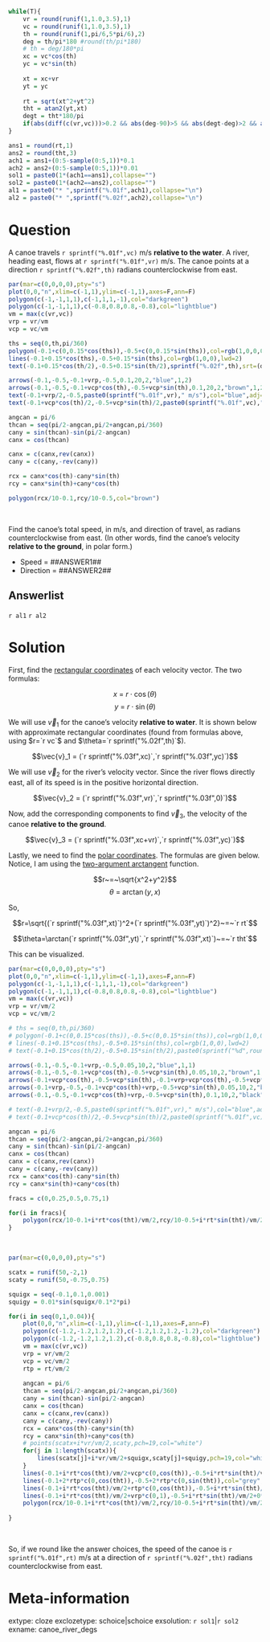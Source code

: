 ```r
while(T){
    vr = round(runif(1,1.0,3.5),1)
    vc = round(runif(1,1.0,3.5),1)
    th = round(runif(1,pi/6,5*pi/6),2)
    deg = th/pi*180 #round(th/pi*180)
    # th = deg/180*pi
    xc = vc*cos(th)
    yc = vc*sin(th)
    
    xt = xc+vr
    yt = yc
    
    rt = sqrt(xt^2+yt^2)
    tht = atan2(yt,xt)
    degt = tht*180/pi
    if(abs(diff(c(vr,vc)))>0.2 && abs(deg-90)>5 && abs(degt-deg)>2 && abs(rt-max(c(vr,vc)))>0.1){break}
}

ans1 = round(rt,1)
ans2 = round(tht,3)
ach1 = ans1+(0:5-sample(0:5,1))*0.1
ach2 = ans2+(0:5-sample(0:5,1))*0.01
sol1 = paste0(1*(ach1==ans1),collapse="")
sol2 = paste0(1*(ach2==ans2),collapse="")
al1 = paste0("* ",sprintf("%.01f",ach1),collapse="\n")
al2 = paste0("* ",sprintf("%.02f",ach2),collapse="\n")

```

Question
========

A canoe travels `r sprintf("%.01f",vc)` m/s **relative to the water**. A river, heading east, flows at `r sprintf("%.01f",vr)` m/s. The canoe points at a direction `r sprintf("%.02f",th)` radians counterclockwise from east.

```r
par(mar=c(0,0,0,0),pty="s")
plot(0,0,"n",xlim=c(-1,1),ylim=c(-1,1),axes=F,ann=F)
polygon(c(-1,-1,1,1),c(-1,1,1,-1),col="darkgreen")
polygon(c(-1,-1,1,1),c(-0.8,0.8,0.8,-0.8),col="lightblue")
vm = max(c(vr,vc))
vrp = vr/vm
vcp = vc/vm

ths = seq(0,th,pi/360)
polygon(-0.1+c(0,0.15*cos(ths)),-0.5+c(0,0.15*sin(ths)),col=rgb(1,0,0,0.4),border=NA)
lines(-0.1+0.15*cos(ths),-0.5+0.15*sin(ths),col=rgb(1,0,0),lwd=2)
text(-0.1+0.15*cos(th/2),-0.5+0.15*sin(th/2),sprintf("%.02f",th),srt=(deg/2+90)%%180-90,adj=c(0.5-0.7*sign(cos(th/2)),0.5),col="red")

arrows(-0.1,-0.5,-0.1+vrp,-0.5,0.1,20,2,"blue",1,2)
arrows(-0.1,-0.5,-0.1+vcp*cos(th),-0.5+vcp*sin(th),0.1,20,2,"brown",1,2)
text(-0.1+vrp/2,-0.5,paste0(sprintf("%.01f",vr)," m/s"),col="blue",adj=c(0.5,1.2))
text(-0.1+vcp*cos(th)/2,-0.5+vcp*sin(th)/2,paste0(sprintf("%.01f",vc)," m/s"),srt=(deg+90)%%180-90,col="brown",adj=c(0.5,0.5-0.7*sign(cos(th))))

angcan = pi/6
thcan = seq(pi/2-angcan,pi/2+angcan,pi/360)
cany = sin(thcan)-sin(pi/2-angcan)
canx = cos(thcan)

canx = c(canx,rev(canx))
cany = c(cany,-rev(cany))

rcx = canx*cos(th)-cany*sin(th)
rcy = canx*sin(th)+cany*cos(th)

polygon(rcx/10-0.1,rcy/10-0.5,col="brown")

```
\


Find the canoe's total speed, in m/s, and direction of travel, as radians counterclockwise from east. (In other words, find the canoe's velocity **relative to the ground**, in polar form.)

* Speed = ##ANSWER1##
* Direction = ##ANSWER2##

Answerlist
--------

`r al1`
`r al2`


Solution
========

First, find the [rectangular coordinates](https://en.wikipedia.org/wiki/Vector_notation#Rectangular_coordinates) of each velocity vector. The two formulas:

$$x~=~r\cdot\cos(\theta)$$
$$y~=~r\cdot\sin(\theta)$$

We will use $\vec{v}_1$ for the canoe's velocity **relative to water**. It is shown below with approximate rectangular coordinates (found from formulas above, using $r=`r vc`$ and $\theta=`r sprintf("%.02f",th)`$).

$$\vec{v}_1 = (`r sprintf("%.03f",xc)`,`r sprintf("%.03f",yc)`)$$

We will use $\vec{v}_2$ for the river's velocity vector. Since the river flows directly east, all of its speed is in the positive horizontal direction.


$$\vec{v}_2 = (`r sprintf("%.03f",vr)`,`r sprintf("%.03f",0)`)$$

Now, add the corresponding components to find $\vec{v}_3$, the velocity of the canoe **relative to the ground**.

$$\vec{v}_3 = (`r sprintf("%.03f",xc+vr)`,`r sprintf("%.03f",yc)`)$$

Lastly, we need to find the [polar coordinates](https://en.wikipedia.org/wiki/Vector_notation#Polar_coordinates). The formulas are given below. Notice, I am using the [two-argument arctangent](https://en.wikipedia.org/wiki/Atan2) function.

$$r~=~\sqrt{x^2+y^2}$$
$$\theta~=~\arctan(y,x)$$

So,

$$r=\sqrt{(`r sprintf("%.03f",xt)`)^2+(`r sprintf("%.03f",yt)`)^2}~=~`r rt`$$

$$\theta=\arctan(`r sprintf("%.03f",yt)`,`r sprintf("%.03f",xt)`)~=~`r tht`$$

This can be visualized.

```r
par(mar=c(0,0,0,0),pty="s")
plot(0,0,"n",xlim=c(-1,1),ylim=c(-1,1),axes=F,ann=F)
polygon(c(-1,-1,1,1),c(-1,1,1,-1),col="darkgreen")
polygon(c(-1,-1,1,1),c(-0.8,0.8,0.8,-0.8),col="lightblue")
vm = max(c(vr,vc))
vrp = vr/vm/2
vcp = vc/vm/2

# ths = seq(0,th,pi/360)
# polygon(-0.1+c(0,0.15*cos(ths)),-0.5+c(0,0.15*sin(ths)),col=rgb(1,0,0,0.4),border=NA)
# lines(-0.1+0.15*cos(ths),-0.5+0.15*sin(ths),col=rgb(1,0,0),lwd=2)
# text(-0.1+0.15*cos(th/2),-0.5+0.15*sin(th/2),paste0(sprintf("%d",round(deg)),"°"),srt=(deg/2+90)%%180-90,adj=c(0.5-0.7*sign(cos(th/2)),0.5),col="red")

arrows(-0.1,-0.5,-0.1+vrp,-0.5,0.05,10,2,"blue",1,1)
arrows(-0.1,-0.5,-0.1+vcp*cos(th),-0.5+vcp*sin(th),0.05,10,2,"brown",1,1)
arrows(-0.1+vcp*cos(th),-0.5+vcp*sin(th),-0.1+vrp+vcp*cos(th),-0.5+vcp*sin(th),0.05,10,2,"blue",1,1)
arrows(-0.1+vrp,-0.5,-0.1+vcp*cos(th)+vrp,-0.5+vcp*sin(th),0.05,10,2,"brown",1,1)
arrows(-0.1,-0.5,-0.1+vcp*cos(th)+vrp,-0.5+vcp*sin(th),0.1,10,2,"black",1,lwd=2)

# text(-0.1+vrp/2,-0.5,paste0(sprintf("%.01f",vr)," m/s"),col="blue",adj=c(0.5,1.2))
# text(-0.1+vcp*cos(th)/2,-0.5+vcp*sin(th)/2,paste0(sprintf("%.01f",vc)," m/s"),srt=(deg+90)%%180-90,col="brown",adj=c(0.5,0.5-0.7*sign(cos(th))))

angcan = pi/6
thcan = seq(pi/2-angcan,pi/2+angcan,pi/360)
cany = sin(thcan)-sin(pi/2-angcan)
canx = cos(thcan)
canx = c(canx,rev(canx))
cany = c(cany,-rev(cany))
rcx = canx*cos(th)-cany*sin(th)
rcy = canx*sin(th)+cany*cos(th)

fracs = c(0,0.25,0.5,0.75,1)

for(i in fracs){
    polygon(rcx/10-0.1+i*rt*cos(tht)/vm/2,rcy/10-0.5+i*rt*sin(tht)/vm/2,col=rgb(0.5,0.2,0.2,0.5),border=rgb(0,0,0,0.5))
}
```
\

```r
par(mar=c(0,0,0,0),pty="s")

scatx = runif(50,-2,1)
scaty = runif(50,-0.75,0.75)

squigx = seq(-0.1,0.1,0.001)
squigy = 0.01*sin(squigx/0.1*2*pi)

for(i in seq(0,1,0.04)){
    plot(0,0,"n",xlim=c(-1,1),ylim=c(-1,1),axes=F,ann=F)
    polygon(c(-1.2,-1.2,1.2,1.2),c(-1.2,1.2,1.2,-1.2),col="darkgreen")
    polygon(c(-1.2,-1.2,1.2,1.2),c(-0.8,0.8,0.8,-0.8),col="lightblue")
    vm = max(c(vr,vc))
    vrp = vr/vm/2
    vcp = vc/vm/2
    rtp = rt/vm/2
    
    angcan = pi/6
    thcan = seq(pi/2-angcan,pi/2+angcan,pi/360)
    cany = sin(thcan)-sin(pi/2-angcan)
    canx = cos(thcan)
    canx = c(canx,rev(canx))
    cany = c(cany,-rev(cany))
    rcx = canx*cos(th)-cany*sin(th)
    rcy = canx*sin(th)+cany*cos(th)
    # points(scatx+i*vr/vm/2,scaty,pch=19,col="white")
    for(j in 1:length(scatx)){
        lines(scatx[j]+i*vr/vm/2+squigx,scaty[j]+squigy,pch=19,col="white")
    }
    lines(-0.1+i*rt*cos(tht)/vm/2+vcp*c(0,cos(th)),-0.5+i*rt*sin(tht)/vm/2+vcp*c(0,sin(th)),col="brown",lty=2)
    lines(-0.1+2*rtp*c(0,cos(tht)),-0.5+2*rtp*c(0,sin(tht)),col="grey",lty=2)
    lines(-0.1+i*rt*cos(tht)/vm/2+rtp*c(0,cos(tht)),-0.5+i*rt*sin(tht)/vm/2+rtp*c(0,sin(tht)),col="black",lty=2)
    lines(-0.1+i*rt*cos(tht)/vm/2+vrp*c(0,1),-0.5+i*rt*sin(tht)/vm/2+0*c(0,1),col="blue",lty=2)
    polygon(rcx/10-0.1+i*rt*cos(tht)/vm/2,rcy/10-0.5+i*rt*sin(tht)/vm/2,col=rgb(0.5,0.2,0.2),border=rgb(0,0,0))
    
}
```
\

So, if we round like the answer choices, the speed of the canoe is `r sprintf("%.01f",rt)` m/s at a direction of `r sprintf("%.02f",tht)` radians counterclockwise from east.


Meta-information
============
extype: cloze
exclozetype: schoice|schoice
exsolution: `r sol1`|`r sol2`
exname: canoe_river_degs